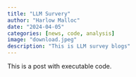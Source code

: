 ```yaml
---
title: "LLM Survery"
author: "Harlow Malloc"
date: "2024-04-05"
categories: [news, code, analysis]
image: "download.jpeg"
description: "This is LLM survey blogs"
---
```


This is a post with executable code.
